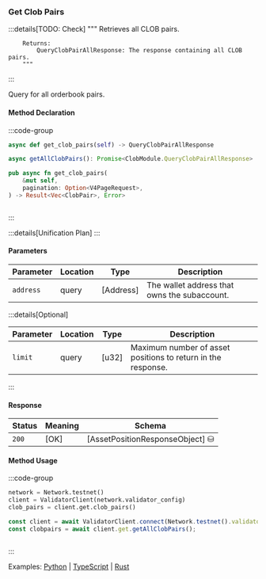 ### Get Clob Pairs

:::details[TODO: Check]
        """
        Retrieves all CLOB pairs.

        Returns:
            QueryClobPairAllResponse: The response containing all CLOB pairs.
        """
:::

Query for all orderbook pairs.

#### Method Declaration

:::code-group

```python [Python]
async def get_clob_pairs(self) -> QueryClobPairAllResponse
```

```typescript [TypeScript]
async getAllClobPairs(): Promise<ClobModule.QueryClobPairAllResponse>
```

```rust [Rust]
pub async fn get_clob_pairs(
    &mut self,
    pagination: Option<V4PageRequest>,
) -> Result<Vec<ClobPair>, Error>
```

```url [API]
```

:::

:::details[Unification Plan]
:::

#### Parameters

| Parameter           | Location | Type               | Description                                                           |
| ------------------- | -------- | ------------------ | --------------------------------------------------------------------- |
| `address`           | query    | [Address]          | The wallet address that owns the subaccount.                          |

:::details[Optional]

| Parameter                     | Location | Type                      | Description                                                  |
| ----------------------------- | -------- | ------------------------- | ------------------------------------------------------------ |
| `limit`                       | query    | [u32]                     | Maximum number of asset positions to return in the response. |

:::

#### Response

| Status | Meaning     | Schema                          |
| ------ | ----------- | ------------------------------- |
| `200`  | [OK]        | [AssetPositionResponseObject] ⛁ |

#### Method Usage

:::code-group

```python [Python]
network = Network.testnet()
client = ValidatorClient(network.validator_config)
clob_pairs = client.get.clob_pairs()
```

```typescript [TypeScript]
const client = await ValidatorClient.connect(Network.testnet().validatorConfig);
const clobpairs = await client.get.getAllClobPairs();
```

```rust [Rust]
```

:::

Examples: [Python] | [TypeScript] | [Rust]

[Python]: https://github.com/dydxprotocol/v4-clients/blob/3e8c7e1b960291b7ef273962d374d9934a5c4d33/v4-client-py-v2/examples/validator_get_example.py#L94
[TypeScript]: https://github.com/dydxprotocol/v4-clients/blob/3e8c7e1b960291b7ef273962d374d9934a5c4d33/v4-client-js/examples/validator_get_example.ts#L49
[Rust]: https://github.com/dydxprotocol/v4-clients/blob/3e8c7e1b960291b7ef273962d374d9934a5c4d33/v4-client-rs/client/examples/validator_get.rs#L74
